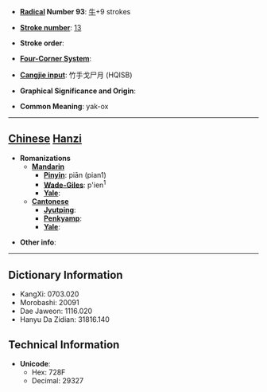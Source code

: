 * '''[[Wiktionary:Chinese radical index| Radical]] Number 93''': [[Wiktionary:Chinese radical index 牛|牛]]+9 strokes

* '''[[Wiktionary:Chinese total strokes index|Stroke number]]''': [[Wiktionary:Chinese total strokes index 13|13]]

* '''Stroke order''': 

* '''[[Wiktionary:Chinese four corner index|Four-Corner System]]''': 

* '''[[Wiktionary:Chinese Cangjie index|Cangjie input]]''': 竹手戈尸月 (HQISB)

* '''Graphical Significance and Origin''': 

* '''Common Meaning''': yak-ox

----

== [[Chinese]] [[Hanzi]] ==

* '''Romanizations'''
** '''[[Mandarin]]'''
*** '''[[Pinyin]]''': piān (pian1)
*** '''[[Wade-Giles]]''': p'ien<sup>1</sup>
*** '''[[Yale]]''': 
** '''[[Cantonese]]'''
*** '''[[Jyutping]]''':
*** '''[[Penkyamp]]''': 
*** '''[[Yale]]''': 

* '''Other info''': 

----

== Dictionary Information ==

* KangXi: 0703.020
* Morobashi: 20091
* Dae Jaweon: 1116.020
* Hanyu Da Zidian: 31816.140

== Technical Information ==

* '''Unicode''':
** Hex: 728F
** Decimal: 29327